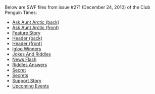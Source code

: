 Below are SWF files from issue #271 (December 24, 2010) of the Club Penguin Times:

*[[Media:News271AskAuntArcticBack.swf|Ask Aunt Arctic (back)]]
*[[Media:News271AskAuntArcticFront.swf|Ask Aunt Arctic (front)]]
*[[Media:News271FeatureStory.swf|Feature Story]]
*[[Media:News271HeaderBack.swf|Header (back)]]
*[[Media:News271HeaderFront.swf|Header (front)]]
*[[Media:News271IglooWinners.swf|Igloo Winners]]
*[[Media:News271JokesAndRiddles.swf|Jokes And Riddles]]
*[[Media:News271NewsFlash.swf|News Flash]]
*[[Media:News271RiddlesAnswers.swf|Riddles Answers]]
*[[Media:News271Secret.swf|Secret]]
*[[Media:News271Secrets.swf|Secrets]]
*[[Media:News271SupportStory.swf|Support Story]]
*[[Media:News271UpcomingEvents.swf|Upcoming Events]]
